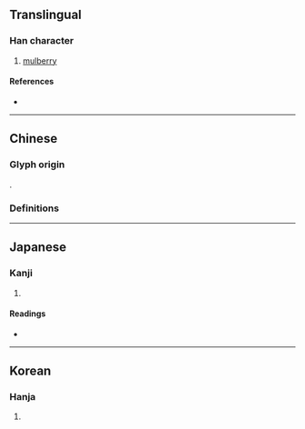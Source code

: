 {{character info/new}}
==Translingual==

===Han character===
{{Han char|rn=75|rad=木|as=14|sn=18|four=|canj=MKD|ids=⿸厭木}}

# [[mulberry]]

====References====
* {{Han ref|kx=0559.050|dkj=15750|dj=0948.210|hdz=21308.060|uh=6ABF|ud=27327}}

----

==Chinese==

===Glyph origin===
{{Han etym}}
{{Han compound|厭|木|c1=p|c2=s|t2=tree|ls=psc}}.

===Definitions===
{{zh-see|𣝓}}

----

==Japanese==

===Kanji===
{{ja-kanji|grade=|rs=木14}}

# {{defn|lang=ja|sort=木14}}

====Readings====
* {{ja-readings|on=[[えん]] (en)|kun=[[やまぐわ]] (yamaguwa)}}

----

==Korean==

===Hanja===
{{ko-hanja|hangeul=염|eumhun=|rv=yeom|mr=yŏm|y=yem}}

# {{defn|lang=ko|sort=木14}}